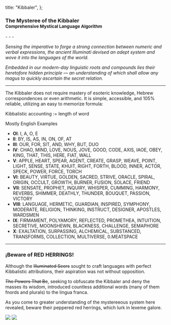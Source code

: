   title: "Kibbaler",
};

<p className="center">
  <h3>
    The Mysteree of the Kibbaler
    <br />
    <small>Comprehensive Mystical Language Algorithm</small>
  </h3>
</p>
- - -

_Sensing the imperative to forge a strong connection between numeric and verbal expressions, the ancient Illuminati devised an adept system and wove it into the languages of the world._

_Embedded in our modern-day linguistic roots and compounds lies their heretofore hidden principle — an understanding of which shall allow any magus to quickly ascertain the secret relation._

---

The Kibbaler does not require mastery of esoteric knowledge, Hebrew correspondences or even arithmetic. It is simple, accessible, and 105% reliable, utilizing an easy to memorize formula:

<div className="well">Kibbalistic accounting := length of word</div>

Mostly English Examples

- **OI**: I, A, O, E
- **II**: BY, IS, AS, IN, ON, OF, AT
- **III**: OUR, FOR, SIT, AND, WHY, BUT, DUO
- **IV**: CHAO, MIND, LOVE, NOUS, JOVE, GOOD, CODE, AXIS, IAOE, OBEY, KING, THAT, THIS, HERE, FIAT, WALL
- **V**: APPLE, HEART, SPEAR, AGENT, CREATE, GRASP, WEAVE, POINT, LIGHT, SENSE, STATE, KHUIT, RIGHT, FORTH, BLOOD, INNER, ACTOR, SPECK, POWER, FORCE, TORCH
- **VI**: BEAUTY, VIRTUE, GOLDEN, SACRED, STRIVE, ORACLE, SPIRAL, ORIGIN, OCCULT, GROWTH, BURNER, FUSION, SOLACE, FRIEND
- **VII**: SENSATE, PROPHET, INQUIRY, WHISPER, CUMMING, HARMONY, REVERBS, SHIMMER, DEATHLY, THUNDER, BOUQUET, PASSION, VICTORY
- **VIII**: LANGUAGE, HERMETIC, GUARDIAN, INSPIRED, SYMPHONY, MODERATE, RELIGION, THINKING, INSTRUCT, DESIGNER, APOSTLES, WARDSMEN
- **IX**: FIRMAMENT, POLYAMORY, REFLECTED, PROMETHEA, INTUITION, SECRETIVE, MOONSHEWN, BLACKNESS, CHALLENGE, SEMAPHORE
- **X**: EXALTATION, SURPASSING, ALCHEMICAL, SUBSTANCED, TRANSFORMS, COLLECTION, MULTIVERSE, 0.MEATSPACE

---

<h3>
  ¡Beware of <span style={{ color: "red" }}>RED HERRINGS</span>!
</h3>

Although the ~~Illuminated Seers~~ sought to craft languages with perfect Kibbalistic attributions, their aspiration was not without opposition.

~~The Powers That Be~~, seeking to obfuscate the Kibbaler and deny the masses its wisdom, introduced countless additional words (many of them fnords and plurals) to the lingua franca.

As you come to greater understanding of the mystereeous system here revealed, beware their peppered red herrings, which lurk in lexeme galore.

<img src="/image/rabbit+quill.png" className="center nozoom" />

<img src="/image/world.sm.png" />
